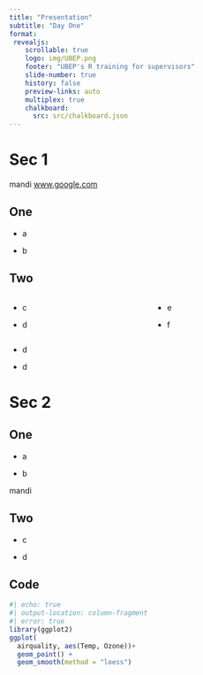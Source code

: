 ```yaml
---
title: "Presentation"
subtitle: "Day One"
format:
 revealjs:
    scrollable: true
    logo: img/UBEP.png
    footer: "UBEP's R training for supervisors"
    slide-number: true
    history: false
    preview-links: auto
    multiplex: true
    chalkboard: 
      src: src/chalkboard.json
---
```


# Sec 1

mandi
[www.google.com](https://www.google.com)

## One

-   a

-   b

## Two

::: columns
::: {.column width="50%"}
-   c

-   d
:::

::: {.column width="50%"}
-   e

-   f
:::
:::

-   d

-   d

# Sec 2

## One

-   a

-   b

::: notes
mandi
:::

## Two

-   c

-   d

## Code

```r
#| echo: true
#| output-location: column-fragment
#| error: true
library(ggplot2)
ggplot(
  airquality, aes(Temp, Ozone))+
  geom_point() +
  geom_smooth(method = "loess")
```
